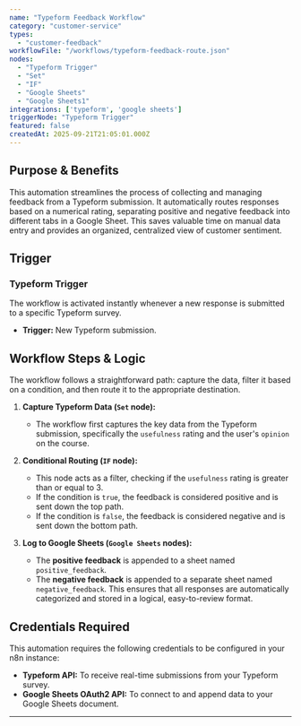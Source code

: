 ```yaml
---
name: "Typeform Feedback Workflow"
category: "customer-service"
types:
  - "customer-feedback"
workflowFile: "/workflows/typeform-feedback-route.json"
nodes:
  - "Typeform Trigger"
  - "Set"
  - "IF"
  - "Google Sheets"
  - "Google Sheets1"
integrations: ['typeform', 'google sheets']
triggerNode: "Typeform Trigger"
featured: false
createdAt: 2025-09-21T21:05:01.000Z
---
```


## Purpose & Benefits

This automation streamlines the process of collecting and managing feedback from a Typeform submission. It automatically routes responses based on a numerical rating, separating positive and negative feedback into different tabs in a Google Sheet. This saves valuable time on manual data entry and provides an organized, centralized view of customer sentiment.

## Trigger

### Typeform Trigger

The workflow is activated instantly whenever a new response is submitted to a specific Typeform survey.

* **Trigger:** New Typeform submission.

## Workflow Steps & Logic

The workflow follows a straightforward path: capture the data, filter it based on a condition, and then route it to the appropriate destination.

1.  **Capture Typeform Data (`Set` node):**
    * The workflow first captures the key data from the Typeform submission, specifically the `usefulness` rating and the user's `opinion` on the course.

2.  **Conditional Routing (`IF` node):**
    * This node acts as a filter, checking if the `usefulness` rating is greater than or equal to 3.
    * If the condition is `true`, the feedback is considered positive and is sent down the top path.
    * If the condition is `false`, the feedback is considered negative and is sent down the bottom path.

3.  **Log to Google Sheets (`Google Sheets` nodes):**
    * The **positive feedback** is appended to a sheet named `positive_feedback`.
    * The **negative feedback** is appended to a separate sheet named `negative_feedback`. This ensures that all responses are automatically categorized and stored in a logical, easy-to-review format.

## Credentials Required

This automation requires the following credentials to be configured in your n8n instance:

* **Typeform API:** To receive real-time submissions from your Typeform survey.
* **Google Sheets OAuth2 API:** To connect to and append data to your Google Sheets document.

---


